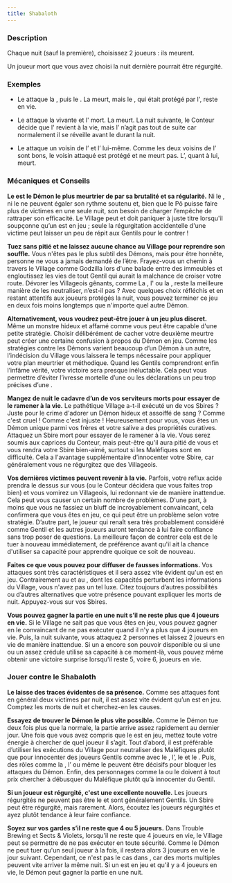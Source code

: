 ```yaml
---
title: Shabaloth
---
```



<Role SHABALOTH header />

### Description

Chaque nuit (sauf la première), choisissez 2 joueurs : ils meurent.

Un joueur mort que vous avez choisi la nuit dernière pourrait être régurgité.

### Exemples

- Le <Role SHABALOTH /> attaque la <Role COMMERE />, puis le <Role PARIEUR />. La <Role COMMERE /> meurt, mais le <Role PARIEUR />, qui était protégé par l'<Role AUBERGISTE />, reste en vie.

- Le <Role SHABALOTH /> attaque la <Role COURTISANE /> vivante et l'<Role EXORCISTE /> mort. La <Role COURTISANE /> meurt. La nuit suivante, le Conteur décide que l'<Role EXORCISTE /> revient à la vie, mais l’<Role EXORCISTE /> n’agit pas tout de suite car normalement il se réveille avant le <Role SHABALOTH /> durant la nuit.

- Le <Role SHABALOTH /> attaque un voisin de l’<Role HERBORISTE /> et l’<Role HERBORISTE /> lui-même. Comme les deux voisins de l’<Role HERBORISTE /> sont bons, le voisin attaqué est protégé et ne meurt pas. L’<Role HERBORISTE />, quant à lui, meurt.

### Mécaniques et Conseils

**Le <Role SHABALOTH /> est le Démon le plus meurtrier de <Module BAD_MOON_RISING /> par sa brutalité et sa régularité.** Ni le <Role PUKKA />, ni le <Role ZOMBUUL /> ne peuvent égaler son rythme soutenu et, bien que le Pô puisse faire plus de victimes en une seule nuit, son besoin de charger l’empêche de rattraper son efficacité. Le Village peut et doit paniquer à juste titre lorsqu'il soupçonne qu’un <Role SHABALOTH /> est en jeu ; seule la régurgitation accidentelle d'une victime peut laisser un peu de répit aux Gentils pour le contrer !

**Tuez sans pitié et ne laissez aucune chance au Village pour reprendre son souffle.** Vous n'êtes pas le plus subtil des Démons, mais pour être honnête, personne ne vous a jamais demandé de l’être. Frayez-vous un chemin à travers le Village comme Godzilla lors d'une balade entre des immeubles et engloutissez les vies de tout Gentil qui aurait la malchance de croiser votre route. Dévorer les Villageois gênants, comme La <Role FEMME_DE_CHAMBRE />, l'<Role EXORCISTE /> ou la <Role COURTISANE />, reste la meilleure manière de les neutraliser, n’est-il pas ? Avec quelques choix réfléchis et en restant attentifs aux joueurs protégés la nuit, vous pouvez terminer ce jeu en deux fois moins longtemps que n'importe quel autre Démon.

**Alternativement, vous voudrez peut-être jouer à un jeu plus discret.** Même un monstre hideux et affamé comme vous peut être capable d'une petite stratégie. Choisir délibérément de cacher votre deuxième meurtre peut créer une certaine confusion à propos du Démon en jeu. Comme les stratégies contre les Démons varient beaucoup d’un Démon à un autre, l’indécision du Village vous laissera le temps nécessaire pour appliquer votre plan meurtrier et méthodique. Quand les Gentils comprendront enfin l’infâme vérité, votre victoire sera presque inéluctable. Cela peut vous permettre d’éviter l’ivresse mortelle d’une <Role COURTISANE /> ou les déclarations un peu trop précises d’une <Role COMMERE />.

**Mangez de nuit le cadavre d’un de vos serviteurs morts pour essayer de le ramener à la vie.** Le pathétique Village a-t-il exécuté un de vos Sbires ? Juste pour le crime d'adorer un Démon hideux et assoiffé de sang ? Comme c'est cruel !  Comme c'est injuste ! Heureusement pour vous, vous êtes un Démon unique parmi vos frères et votre salive a des propriétés curatives. Attaquez un Sbire mort pour essayer de le ramener à la vie. Vous serez soumis aux caprices du Conteur, mais peut-être qu'il aura pitié de vous et vous rendra votre Sbire bien-aimé, surtout si les Maléfiques sont en difficulté. Cela a l'avantage supplémentaire d’innocenter votre Sbire, car généralement vous ne régurgitez que des Villageois.

**Vos dernières victimes peuvent revenir à la vie.** Parfois, votre reflux acide prendra le dessus sur vous (ou le Conteur décidera que vous faites trop bien) et vous vomirez un Villageois, lui redonnant vie de manière inattendue. Cela peut vous causer un certain nombre de problèmes. D'une part, à moins que vous ne fassiez un bluff de <Role PROFESSEUR /> incroyablement convaincant, cela confirmera que vous êtes en jeu, ce qui peut être un problème selon votre stratégie. D’autre part, le joueur qui renaît sera très probablement considéré comme Gentil et les autres joueurs auront tendance à lui faire confiance sans trop poser de questions. La meilleure façon de contrer cela est de le tuer à nouveau immédiatement, de préférence avant qu'il ait la chance d'utiliser sa capacité pour apprendre quoique ce soit de nouveau.

**Faites ce que vous pouvez pour diffuser de fausses informations.** Vos attaques sont très caractéristiques et il sera assez vite évident qu'un <Role SHABALOTH /> est en jeu. Contrairement au <Role ZOMBUUL /> et au <Role PUKKA />, dont les capacités perturbent les informations du Village, vous n'avez pas un tel luxe. Citez toujours d’autres possibilités ou d’autres alternatives que votre présence pouvant expliquer les morts de nuit. Appuyez-vous sur vos Sbires.

**Vous pouvez gagner la partie en une nuit s’il ne reste plus que 4 joueurs en vie.** Si le Village ne sait pas que vous êtes en jeu, vous pouvez gagner en le convaincant de ne pas exécuter quand il n'y a plus que 4 joueurs en vie. Puis, la nuit suivante, vous attaquez 2 personnes et laissez 2 joueurs en vie de manière inattendue. Si un <Role ASSASSIN /> a encore son pouvoir disponible ou si une <Role COMMERE /> ou un <Role PARIEUR /> assez crédule utilise sa capacité à ce moment-là, vous pouvez même obtenir une victoire surprise lorsqu'il reste 5, voire 6, joueurs en vie.

### Jouer contre le Shabaloth

**Le <Role SHABALOTH /> laisse des traces évidentes de sa présence.** Comme ses attaques font en général deux victimes par nuit, il est assez vite évident qu’un <Role SHABALOTH /> est en jeu. Comptez les morts de nuit et cherchez-en les causes.

**Essayez de trouver le Démon le plus vite possible.** Comme le Démon tue deux fois plus que la normale, la partie arrive assez rapidement au dernier jour. Une fois que vous avez compris que le <Role SHABALOTH /> est en jeu, mettez toute votre énergie à chercher de quel joueur il s’agit. Tout d’abord, il est préférable d’utiliser les exécutions du Village pour neutraliser des Maléfiques plutôt que pour innocenter des joueurs Gentils comme avec le <Role MARIN />, l’<Role HERBORISTE />, le <Role PACIFISTE /> et le <Role FOU />. Puis, des rôles comme la <Role COURTISANE />, l’<Role EXORCISTE /> ou même le <Role MENESTREL /> peuvent être décisifs pour bloquer les attaques du Démon. Enfin, des personnages comme la <Role FEMME_DE_CHAMBRE /> ou le <Role PARIEUR /> doivent à tout prix chercher à débusquer du Maléfique plutôt qu’à innocenter du Gentil.

**Si un joueur est régurgité, c'est une excellente nouvelle.** Les joueurs régurgités ne peuvent pas être le <Role SHABALOTH /> et sont généralement Gentils. Un Sbire peut être régurgité, mais rarement. Alors, écoutez les joueurs régurgités et ayez plutôt tendance à leur faire confiance.

**Soyez sur vos gardes s’il ne reste que 4 ou 5 joueurs.** Dans Trouble Brewing et Sects & Violets, lorsqu’il ne reste que 4 joueurs en vie, le Village peut se permettre de ne pas exécuter en toute sécurité. Comme le Démon ne peut tuer qu'un seul joueur à la fois, il restera alors 3 joueurs en vie le jour suivant. Cependant, ce n'est pas le cas dans <Module BAD_MOON_RISING />, car des morts multiples peuvent vite arriver la même nuit. Si un <Role SHABALOTH /> est en jeu et qu'il y a 4 joueurs en vie, le Démon peut gagner la partie en une nuit.

